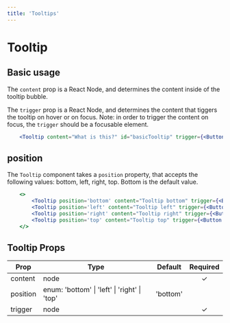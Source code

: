 ```yaml
---
title: 'Tooltips'
---
```


# Tooltip

## Basic usage

The `content` prop is a React Node, and determines the content inside of the tooltip bubble.

The `trigger` prop is a React Node, and determines the content that tiggers the tooltip on hover or on focus. Note: in order to trigger the content on focus, the `trigger` should be a focusable element.


```.jsx
    <Tooltip content="What is this?" id="basicTooltip" trigger={<Button icon={<QuestionCircleIcon />} variant="link" />} />
```

## position
The `Tooltip` component takes a `position` property, that accepts the following values: bottom, left, right, top. Bottom is the default value.

```.jsx
    <>
        <Tooltip position='bottom' content="Tooltip bottom" trigger={<Button ariaLabel="Question Icon" icon={<QuestionCircleIcon />} variant="link" />} />
        <Tooltip position='left' content="Tooltip left" trigger={<Button icon={<QuestionCircleIcon />} variant="link" />} />
        <Tooltip position='right' content="Tooltip right" trigger={<Button icon={<QuestionCircleIcon />} variant="link" />} />
        <Tooltip position='top' content="Tooltip top" trigger={<Button icon={<QuestionCircleIcon />} variant="link" />} />
    </>
```



## Tooltip Props

| Prop     | Type                                                     | Default  | Required |
| -------- | -------------------------------------------------------- | -------- | :------: |
| content  | node                                                     |          | &#10003; |
| position | enum: 'bottom' &#124; 'left' &#124; 'right' &#124; 'top' | 'bottom' |          |
| trigger  | node                                                     |          | &#10003; |